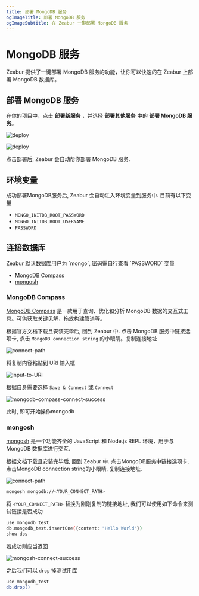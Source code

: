 ```yaml
---
title: 部署 MongoDB 服务
ogImageTitle: 部署 MongoDB 服务
ogImageSubtitle: 在 Zeabur 一键部署 MongoDB 服务
---
```




# MongoDB 服务

Zeabur 提供了一键部署 MongoDB 服务的功能，让你可以快速的在 Zeabur 上部署 MongoDB 数据库。

## 部署 MongoDB 服务

在你的项目中，点击 **部署新服务** ，并选择 **部署其他服务** 中的 **部署 MongoDB 服务**。

![deploy](/framework/deploy.zh-CN.png)

![deploy](/databases/deploy-mongodb.zh-CN.png)

点击部署后, Zeabur 会自动帮你部署 MongoDB 服务. 

## 环境变量

成功部署MongoDB服务后, Zeabur 会自动注入环境变量到服务中. 目前有以下变量

- `MONGO_INITDB_ROOT_PASSWORD`
- `MONGO_INITDB_ROOT_USERNAME`
- `PASSWORD`

## 连接数据库

<Callout type="info" emoji="ℹ️">
Zeabur 默认数据库用户为 `mongo`, 密码需自行查看 `PASSWORD` 变量
</Callout>

- [MongoDB Compass](https://www.mongodb.com/products/compass)
- [mongosh](https://www.mongodb.com/docs/mongodb-shell/)

### MongoDB Compass

[MongoDB Compass](https://www.mongodb.com/products/compass) 是一款用于查询、优化和分析 MongoDB 数据的交互式工具。可供获取关键见解，拖放构建管道等。

根据官方文档下载且安装完毕后, 回到 Zeabur 中. 点击 MongoDB 服务中链接选项卡, 点击 `MongoDB connection string` 的小眼睛。复制连接地址

![connect-path](/databases/mongodb/connect-path.png)

将复制内容粘贴到 URI 输入框

![input-to-URI](/databases/mongodb/input-to-URI.png)

根据自身需要选择 `Save & Connect` 或 `Connect`

![mongodb-compass-connect-success](/databases/mongodb/mongodb-compass-connect-success.png)

此时, 即可开始操作mongodb

### mongosh

[mongosh](https://www.mongodb.com/docs/mongodb-shell/) 是一个功能齐全的 JavaScript 和 Node.js REPL 环境，用于与 MongoDB 数据库进行交互.

根据文档下载且安装完毕后, 回到 Zeabur 中. 点击MongoDB服务中链接选项卡, 点击MongoDB connection string的小眼睛, 复制连接地址.

![connect-path](/databases/mongodb/connect-path.png)

```bash
mongosh mongodb://<YOUR_CONNECT_PATH>
```

将 `<YOUR_CONNECT_PATH>` 替换为刚刚复制的链接地址, 我们可以使用如下命令来测试链接是否成功

```bash
use mongodb_test
db.mongodb_test.insertOne({content: "Hello World"})
show dbs
```

若成功则应当返回

![mongosh-connect-success](/databases/mongodb/mongosh-connect-success.png)

之后我们可以 `drop` 掉测试用库

```bash
use mongodb_test
db.drop()
```
